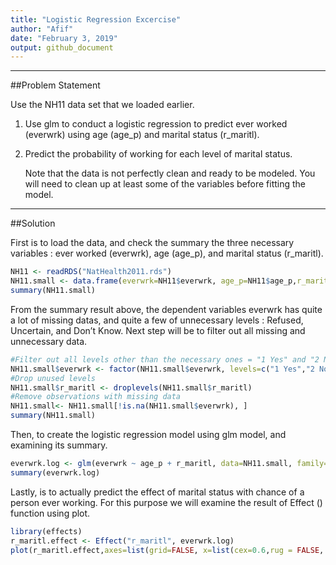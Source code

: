---
title: "Logistic Regression Excercise"
author: "Afif"
date: "February 3, 2019"
output: github_document
---

***

##Problem Statement

Use the NH11 data set that we loaded earlier.

1. Use glm to conduct a logistic regression to predict ever worked
   (everwrk) using age (age_p) and marital status (r_maritl).
2. Predict the probability of working for each level of marital
   status.

   Note that the data is not perfectly clean and ready to be modeled. You
   will need to clean up at least some of the variables before fitting
   the model.

***

##Solution

First is to load the data, and check the summary the three necessary variables : ever worked (everwrk), age (age_p), and marital status (r_maritl).
```{r}
NH11 <- readRDS("NatHealth2011.rds")
NH11.small <- data.frame(everwrk=NH11$everwrk, age_p=NH11$age_p,r_maritl=NH11$r_maritl)
summary(NH11.small)
```

From the summary result above, the dependent variables everwrk has quite a lot of missing datas, and quite a few of unnecessary levels : Refused, Uncertain, and Don't Know. Next step will be to filter out all missing and unnecessary data. 
```{r}
#Filter out all levels other than the necessary ones = "1 Yes" and "2 No"
NH11.small$everwrk <- factor(NH11.small$everwrk, levels=c("1 Yes","2 No")) 
#Drop unused levels
NH11.small$r_maritl <- droplevels(NH11.small$r_maritl)
#Remove observations with missing data
NH11.small<- NH11.small[!is.na(NH11.small$everwrk), ]
summary(NH11.small)
```

Then, to create the logistic regression model using glm model, and examining its summary.

```{r}
everwrk.log <- glm(everwrk ~ age_p + r_maritl, data=NH11.small, family="binomial")
summary(everwrk.log)

```
Lastly, is to actually predict the effect of marital status with chance of a person ever working. For this purpose we will examine the result of Effect () function using plot.

```{r fig.height =6 , fig.width = 6}
library(effects)
r_maritl.effect <- Effect("r_maritl", everwrk.log)
plot(r_maritl.effect,axes=list(grid=FALSE, x=list(cex=0.6,rug = FALSE, rotate=45)))
```